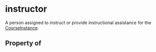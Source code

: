 # instructor

A person assigned to instruct or provide instructional assistance for the <a class="localLink" href="/CourseInstance">CourseInstance</a>.

## Property of



